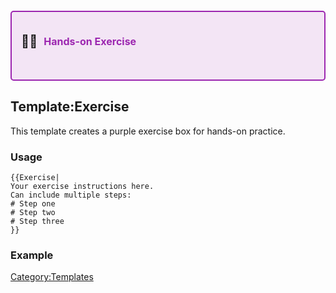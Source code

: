 <includeonly><div style="background: #f3e5f5; border: 2px solid #9c27b0; border-radius: 5px; padding: 15px; margin: 20px 0;">
<div style="display: flex; align-items: center; margin-bottom: 10px;">
<div style="margin-right: 10px; font-size: 20px;">🏃‍♂️</div>
<div style="font-size: 16px; font-weight: bold; color: #9c27b0;">Hands-on Exercise</div>
</div>
<div>{{{1|}}}</div>
</div></includeonly><noinclude>
== Template:Exercise ==

This template creates a purple exercise box for hands-on practice.

=== Usage ===

<pre>
{{Exercise|
Your exercise instructions here.
Can include multiple steps:
# Step one
# Step two
# Step three
}}
</pre>

=== Example ===

{{Exercise|
Try creating a new branch called "feature/hello-world":
# Create and switch to the new branch
# Add a new file called hello.txt
# Commit your changes
# Push the branch to GitHub
}}

[[Category:Templates]]
</noinclude>